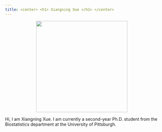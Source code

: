 ```yaml
---
title: <center> <h1> Xiangning Xue </h1> </center>
---
```


<!-- <style> -->
<!-- .column-left{ -->
<!--   float: left; -->
<!--   width: 45%; -->
<!--   text-align: center; -->
<!-- } -->
<!-- .column-right{ -->
<!--   float: right; -->
<!--   width: 52%; -->
<!--   text-align: justify; -->
<!-- } -->
<!-- </style> -->

<center>![](MyPic.png){width=300px}</center>

Hi, I am Xiangning Xue. I am currently a second-year Ph.D. student from the Biostatistics department at the University of Pittsburgh. 

